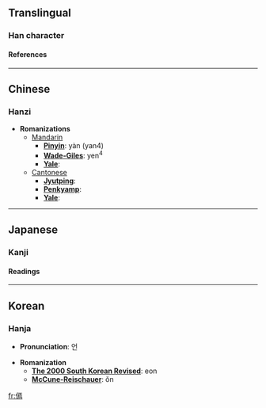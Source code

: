 ==Translingual==
===Han character===
{{Han char|rad=人|as=11|sn=13|four=2122<sub>7</sub>|canj=人一卜火 (OMYF)}}
====References====
{{Han ref|kx=0115.110|dkj=01039|dj=0245.090|hdz=10207.130|uh=50BF|ud=20671|bh=DCB5|bd=56501}}
----

==Chinese==
===Hanzi===


* '''Romanizations'''
** [[Mandarin]]
*** '''[[Pinyin]]''': yàn (yan4)
*** '''[[Wade-Giles]]''': yen<sup>4</sup>
*** '''[[Yale]]''': 
**[[Cantonese]]
***'''[[Jyutping]]''':
***'''[[Penkyamp]]''': 
***'''[[Yale]]''': 


----
==Japanese==
===Kanji===
{{ja-kanji|grade=|rs=人11}}
====Readings====
{{ja-readings|on=[[えん]] (en), [[いん]] (in), [[おん]] (on)|kun=[[かけねおする]] (kakeneosuru)}}


----
==Korean==
===Hanja===

* '''Pronunciation''': 언

* '''Romanization'''
** '''[[The 2000 South Korean Revised Romanization|The 2000 South Korean Revised]]''': eon
** '''[[McCune-Reischauer]]''': ŏn


[[fr:傿]]
